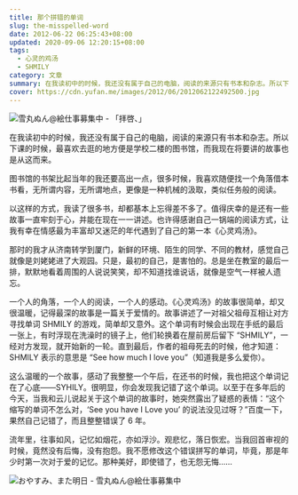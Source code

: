```yaml
---
title: 那个拼错的单词
slug: the-misspelled-word
date: 2012-06-22 06:25:43+08:00
updated: 2020-09-06 12:20:15+08:00
tags:
  - 心灵的鸡汤
  - SHMILY
category: 文章
summary: 在我读初中的时候，我还没有属于自己的电脑，阅读的来源只有书本和杂志。所以下课的时候，最喜欢去逛的地方便是学校二楼的图书馆，而我现在将要讲的故事也是从这而来。
cover: https://cdn.yufan.me/images/2012/06/2012062122492500.jpg
---
```


![雪丸ぬん@絵仕事募集中 - 「拝啓、」](https://cdn.yufan.me/images/2012/06/2012062122522200.jpg)

<MusicPlayer netease={544175479} />

在我读初中的时候，我还没有属于自己的电脑，阅读的来源只有书本和杂志。所以下课的时候，最喜欢去逛的地方便是学校二楼的图书馆，而我现在将要讲的故事也是从这而来。

图书馆的书架比起当年的我还要高出一点，很多时候，我喜欢随便找一个角落借本书看，无所谓内容，无所谓地点，更像是一种机械的汲取，类似任务般的阅读。

以这样的方式，我读了很多书，却都基本上忘得差不多了。值得庆幸的是还有一些故事一直牢刻于心，并能在现在一一讲述。也许得感谢自己一锅端的阅读方式，让我有幸在情感最为丰富却又迷茫的年代遇到了自己的第一本《心灵鸡汤》。

那时的我才从济南转学到厦门，新鲜的环境、陌生的同学、不同的教材，感觉自己就像是刘姥姥进了大观园。只是，最初的自己，是害怕的。总是坐在教室的最后一排，默默地看着周围的人说说笑笑，却不知道找谁说话，就像是空气一样被人遗忘。

一个人的角落，一个人的阅读，一个人的感动。《心灵鸡汤》的故事很简单，却又很温暖，记得最深的故事是一篇关于爱情的。故事讲述了一对祖父祖母互相让对方寻找单词 SHMILY 的游戏，简单却又意外。这个单词有时候会出现在手纸的最后一张上，有时浮现在洗澡时的镜子上，他们轮换着在屋前房后留下 “SHMILY”，一经对方发现，就开始新的一轮。直到最后，作者的祖母死去的时候，他才知道：SHMILY 表示的意思是 “See how much I love you”（知道我是多么爱你）。

这么温暖的一个故事，感动了我整整一个午后，在还书的时候，我也把这个单词记在了心底——SYHILY。很明显，你会发现我记错了这个单词。以至于在多年后的今天，当我和云儿说起关于这个单词的故事时，她突然露出了疑惑的表情：“这个缩写的单词不怎么对，‘See you have I Love you’ 的说法没见过呀？”百度一下，果然自己记错了，而且整整错误了 6 年。

流年里，往事如风，记忆如烟花，亦如浮沙。观悲忆，落日恢宏。当我回首审视的时候，竟然没有后悔，没有抱怨。我不愿修改这个错误拼写的单词，毕竟，那是年少时第一次对于爱的记忆。那种美好，即使错了，也无怨无悔……

![おやすみ、また明日 - 雪丸ぬん@絵仕事募集中](https://cdn.yufan.me/images/2012/06/2012062122543800.jpg)
